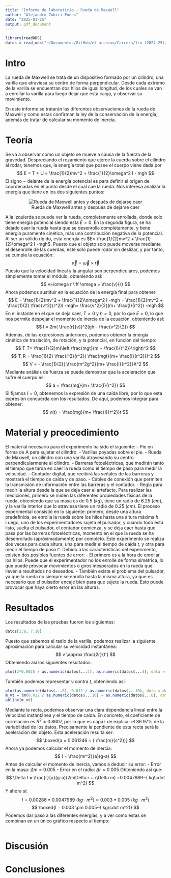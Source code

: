 ```yaml
---
title: "Informe de laboratirio - Rueda de Maxwell"
author: "Alejandro Zubiri Funes"
date: "2025-01-25"
output: pdf_document
---
```

```r
library(readODS)
datos = read_ods("~/Documentos/GitHub/el-archivo/Carrera/1ro (2024-25)/1er Cuatri/Física/Informes de Laboratorio/Medidas Datos Rueda de Maxwell.ods")
```

# Intro
La rueda de Maxwell se trata de un dispositivo formado por un cilindro, una varilla que atraviesa su centro de forma perpendicular. Desde cada extremo de la varilla se encuentran dos hilos de igual longitud, de los cuales se van a enrollar la varilla para luego dejar que esta caiga, y observar su movimiento.

En este informe se tratarán las diferentes observaciones de la rueda de Maxwell y como estas confirman la ley de la conservación de la energía, además de tratar de calcular su momento de inercia.
\newpage

# Teoría
Se va a observar como un objeto se mueve a causa de la fuerza de la gravedad. Despreciando el rozamiento que ejerce la cuerda sobre el cilindro al rodar, tenemos que, la energía total que posee el cuerpo viene dada por
$$
E = T + U = \frac{1}{2}mv^2 + \frac{1}{2}\omega^2 I - mgh
$$
El signo $-$ delante de la energía potencial es para definir el origen de coordenadas en el punto desde el cual cae la rueda.
Nos interesa analizar la energía que tiene en los dos siguientes puntos:
<center>

![Rueda de Maxwell antes y después de dejarse caer](maxwell1.png)

</center>
A la izquierda se puede ver la rueda, completamente enrollada, donde solo tiene energía potencial siendo esta $E=0$. En la segunda figura, se ha dejado caer la rueda hasta que se desenrolla completamente, y tiene energía puramente cinética, más una contribución negativa de la potencial. Al ser un sólido rígido, esta energía es $E= \frac{1}{2}mv^2 + \frac{1}{2}\omega^2 I -mgh$.\hline\break
Puesto que el objeto solo puede moverse mediante el desenrolle de las cuerdas, este solo puede rodar sin deslizar, y por tanto, se cumple la ecuación:
$$
\vec{v} = \vec{\omega} \times \vec{r}
$$
Puesto que la velocidad lineal y la angular son perpendiculares, podemos simplemente tomar el módulo, obteniendo así:
$$
v=\omega r \iff \omega = \frac{v}{r}
$$
Ahora podemos sustituir en la ecuación de la energía final para obtener:
$$
E = \frac{1}{2}mv^2 + \frac{1}{2}\omega^2 I -mgh = \frac{1}{2}mv^2 + \frac{1}{2} \frac{v^2}{r^2}I -mgh= \frac{v^2}{2}(m+ \frac{I}{r^2}) -mgh
$$
En el instante en el que se deja caer, $T=0$ y $h = 0$, por lo que $E=0$, lo que nos permite despejar el momento de inercia de la ecuación, obteniendo así:
$$
I = 2m( \frac{r}{v})^2(gh - \frac{v^2}{2})
$$
Además, de las expresiones anteriores, podemos obtener la energía cinética de traslación, de rotación, y la potencial, en función del tiempo:
$$
T_T= \frac{1}{2}m(\left \frac{mgt}{m + \frac{I}{r^2}}\right)^2
$$
$$
T_R = \frac{1}{2} \frac{I^2}{r^2}( \frac{mgt}{m+ \frac{I}{r^2}})^2
$$
$$
V = - \frac{1}{2}( \frac{m^2g^2}{m+ \frac{I}{r^2}})t^2
$$
Mediante análisis de fuerza se puede demostrar que la aceleración que sufre el cuerpo es:
$$
a = \frac{mg}{m+ \frac{I}{r^2}}
$$
Si fijamos $I=0$, obtenemos la expresión de una caída libre, por lo que esta expresión concuerda con los resultados. De aquí, podemos integrar para obtener:
$$
v(t) = \frac{mg}{m+ \frac{I}{r^2}}t
$$
\newpage

# Material y preocedimiento
El material necesario para el experimento ha sido el siguiente:\hfill\break
- Pie en forma de A para sujetar el cilindro.\hfill\break
- Varillas poyadas sobre el pie.\hfill\break
- Rueda de Maxwell, un cilindro con una varilla atravesando su centro perpendicularmente al cilindro.\hfill\break
- Barreras fotoeléctricas, que medirán tanto el tiempo que tarda en caer la rueda como el tiempo de paso para medir la velocidad.\hfill\break
- Contador digital, que recibirá las señales de las barreras y mostrará el tiempo de caída y de paso.\hfill\break
- Cables de conexión que permiten la transmisión de información entre las barreras y el contador.\hfill\break
- Regla para medir la altura desde la que se deja caer el artefacto.\hfill\break
\hfill\break
Para realizar las mediciones, primero se miden las diferentes propiedades físicas de la rueda, obteniendo que su masa es de $0.5~(kg)$, tiene un radio de $6.25~(cm)$, y la varilla interior que lo atraviesa tiene un radio de $0.25~(cm)$.\hfill\break
El proceso experimental consistió en lo siguiente: primero, desde una altura predefinida, se enrolla la rueda sobre los hilos hasta una altura máxima $h$. Luego, uno de los experimentadores sujeta el pulsador, y cuando todo está listo, suelta el pulsador, el contador comienza, y se deja caer hasta que pasa por las barreras fotoeléctricas, momento en el que la rueda se ha desenrollado (apróximadamente) por completo. Este experimento se realiza dos veces para cada altura, una para medir el tiempo de caída $t$, y otra para medir el tiempo de paso $t'$.\hfill\break
Debido a las características del experimento, existen dos posibles fuentes de error:\hfill\break
- El primero es a la hora de enrollar los hilos. Puede que el experimentador no los enrolle de forma simétrica, lo que puede provocar movimientos o giros inesperados en la rueda que lleven a resultados no deseados.\hfill\break
- También existe el problema del pulsador, ya que la rueda no siempre se enrolla hasta la misma altura, ya que es necesario que el pulsador encaje bien para que sujete la rueda. Esto puede provocar que haya cierto error en las alturas.\hfill\break
\newpage

# Resultados
Los resultados de las pruebas fueron los siguientes:
```r
datos[1:9, 7:10]
```
Puesto que sabemos el radio de la varilla, podemos realizar la siguiente aproximación para calcular su velocidad instantánea:
$$
v \approx \frac{2r}{t'}
$$
Obteniendo así los siguientes resultados:
```r
plot(2*0.0025 / as.numeric(datos$...4), as.numeric(datos$...4), data = datos, ylab="Velocidad (m/s)", xlab ="Tiempo de paso (s)")
```
También podemos representar $v$ contra $t$, obteniendo así:
```r
plot(as.numeric(datos$...8), 0.012 / as.numeric(datos$...10), data = datos)
m_vt = lm(0.012 / as.numeric(datos$...10) ~ as.numeric(datos$...8), data = datos)
abline(m_vt)
```
Mediante la recta, podemos observar una clara dependencia lineal entre la velocidad instantánea y el tiempo de caída. En concreto, el coeficiente de correlación es $R^2 = 0.8607$, por lo que es capaz de explicar el $86.97\%$ de la variabilidad de los datos.\hline\break
Precisamente la pendiente de esta recta será la aceleración del objeto. Esta aceleración resulta ser:
$$
\boxed{a = 0.061246 ~ ( \frac{m}{s^2})}
$$
Ahora ya podemos calcular el momento de inercia:
$$
I = \frac{mr^2}{a}(g-a)
$$
Antes de calcular el momento de inercia, vamos a deducir su error:\hline\break
- Error en la masa: $\Delta m = 0.005$\hline\break
- Error en el radio: $\Delta r= 0.005$\hline\break
Obteniendo así que:
$$
\Delta I = \frac{r}{a}(g-a)(2m\Delta r + r\Delta m) =0.0047989~( kg\cdot m^2)
$$
Y ahora sí:
$$
I = 0.00286 \pm 0.0047989~( kg\cdot m^2) \approx 0.003 \pm 0.005~( kg\cdot m^2)
$$
$$
\boxed{I = 0.003 \pm 0.005~( kg\cdot m^2)}
$$
Podemos dar paso a las diferentes energías, y a ver como estas se combinan en un único gráfico respecto al tiempo:
```r

```

# Discusión
# Conclusiones